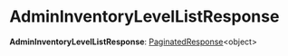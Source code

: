 
# AdminInventoryLevelListResponse

 **AdminInventoryLevelListResponse**: [PaginatedResponse](../types.HttpTypes.PaginatedResponse/page.mdx)&#60;object&#62;
